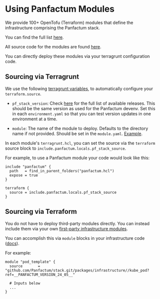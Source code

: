 # Using Panfactum Modules

We provide 100+ OpenTofu (Terraform) modules that define the infrastructure comprising the Panfactum stack.

You can find the full list [here](/docs/24-05/reference/infrastructure-modules/overview).

All source code for the modules are found [here](https://github.com/Panfactum/stack/tree/__PANFACTUM_VERSION_24_05__/packages/infrastructure).

You can directly deploy these modules via your terragrunt configuration code.

## Sourcing via Terragrunt

We use the following [terragrunt variables](/docs/24-05/reference/configuration/terragrunt-variables), to automatically configure your `terraform.source`.

* `pf_stack_version`: Check [here](/docs/24-05/reference/releases) for the full list of available releases. This should
  be the same version as used for the Panfactum devenv. Set this in each `environment.yaml` so that you can test
  version updates in one environment at a time.

* `module`: The name of the module to deploy. Defaults to the directory name if not provided. Should be set in the `module.yaml`.
  [Example](https://github.com/Panfactum/stack/tree/__PANFACTUM_VERSION_24_05__/packages/reference/environments/production/global/aws_delegated_zones_production).

In each module's `terragrunt.hcl`, you can set the source via the `terraform` source block to `include.panfactum.locals.pf_stack_source`.

For example, to use a Panfactum module your code would look like this:

```hcl
include "panfactum" {
  path   = find_in_parent_folders("panfactum.hcl")
  expose = true
}

terraform {
  source = include.panfactum.locals.pf_stack_source
}
```

## Sourcing via Terraform

You do not have to deploy third-party modules directly. You can instead include them via your own [first-party
infrastructure modules](/docs/24-05/guides/iac/first-party-modules).

You can accomplish this via `module` blocks in your infrastructure code ([docs](https://developer.hashicorp.com/terraform/language/modules/sources)).

For example:

```hcl
module "pod_template" {
  source       = "github.com/Panfactum/stack.git/packages/infrastructure//kube_pod?ref=__PANFACTUM_VERSION_24_05__"

  # Inputs below
  ...
}
```
